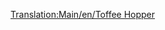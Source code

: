 [[Translation:Main/en/Toffee Hopper]]{{Template:Wagons/Nl
|Naam=Toffeewagon
|Afbeelding=[[File:en/Toffeehopper.png]]
|NormaalKosten=£1,125 ($2,250)
|NormaalGewicht=20 / 50 t
|NormaalCapaciteit=30 ton toffee
|MonoKosten="
|MonoGewicht=20 / 55 t
|MonoCapaciteit=35 ton toffee
|MagKosten="
|MagGewicht=20 / 57 t
|MagCapaciteit=37 ton toffee
|Omschrijving=Een wagon ontworpen voor het transporteren van toffee. Gebruik deze wagon als je toffee van een toffeegroeve naar de snoepfabriek wil transporteren.
}}